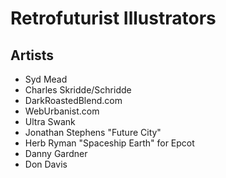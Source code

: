 # Retrofuturist Illustrators

## Artists
* Syd Mead
* Charles Skridde/Schridde
* DarkRoastedBlend.com
* WebUrbanist.com
* Ultra Swank
* Jonathan Stephens "Future City"
* Herb Ryman "Spaceship Earth" for Epcot
* Danny Gardner
* Don Davis